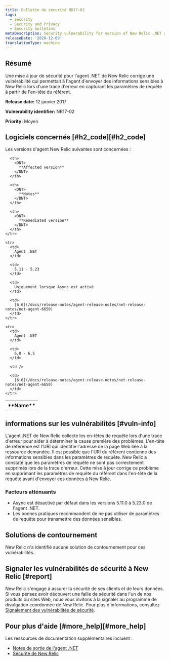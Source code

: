 ```yaml
---
title: Bulletin de sécurité NR17-02
tags:
  - Security
  - Security and Privacy
  - Security bulletins
metaDescription: Security vulnerability for version of New Relic .NET agent.
releaseDate: '2020-12-09'
translationType: machine
---
```


## Résumé

Une mise à jour de sécurité pour l&apos;agent .NET de New Relic corrige une vulnérabilité qui permettait à l&apos;agent d&apos;envoyer des informations sensibles à New Relic lors d&apos;une trace d&apos;erreur en capturant les paramètres de requête à partir de l&apos;en-tête du référent.

<DNT>**Release date:**</DNT> 12 janvier 2017

<DNT>**Vulnerability identifier:**</DNT> NR17-02

<DNT>**Priority:**</DNT> Moyen

## Logiciels concernés [#h2\_code][#h2_code]

Les versions d&apos;agent New Relic suivantes sont concernées :

<table>
  <tbody>
    <tr>
      <th>
        <DNT>
          **Name**
        </DNT>
      </th>

      <th>
        <DNT>
          **Affected version**
        </DNT>
      </th>

      <th>
        <DNT>
          **Notes**
        </DNT>
      </th>

      <th>
        <DNT>
          **Remediated version**
        </DNT>
      </th>
    </tr>

    <tr>
      <td>
        Agent .NET
      </td>

      <td>
        5.11 - 5.23
      </td>

      <td>
        Uniquement lorsque Async est activé
      </td>

      <td>
        [6.6](/docs/release-notes/agent-release-notes/net-release-notes/net-agent-6650)
      </td>
    </tr>

    <tr>
      <td>
        Agent .NET
      </td>

      <td>
        6,0 - 6,5
      </td>

      <td />

      <td>
        [6.6](/docs/release-notes/agent-release-notes/net-release-notes/net-agent-6650)
      </td>
    </tr>
  </tbody>
</table>

## informations sur les vulnérabilités [#vuln-info]

L&apos;agent .NET de New Relic collecte les en-têtes de requête lors d&apos;une trace d&apos;erreur pour aider à déterminer la cause première des problèmes. L&apos;en-tête de référence est l&apos;URI qui identifie l&apos;adresse de la page Web liée à la ressource demandée. Il est possible que l&apos;URI du référent contienne des informations sensibles dans les paramètres de requête. New Relic a constaté que les paramètres de requête ne sont pas correctement supprimés lors de la trace d&apos;erreur. Cette mise à jour corrige ce problème en supprimant les paramètres de requête du référent dans l&apos;en-tête de la requête avant d&apos;envoyer ces données à New Relic.

### Facteurs atténuants

* Async est désactivé par défaut dans les versions 5.11.0 à 5.23.0 de l&apos;agent .NET.
* Les bonnes pratiques recommandent de ne pas utiliser de paramètres de requête pour transmettre des données sensibles.

## Solutions de contournement

New Relic n&apos;a identifié aucune solution de contournement pour ces vulnérabilités.

## Signaler les vulnérabilités de sécurité à New Relic [#report]

New Relic s&apos;engage à assurer la sécurité de ses clients et de leurs données. Si vous pensez avoir découvert une faille de sécurité dans l&apos;un de nos produits ou sites Web, nous vous invitons à la signaler au programme de divulgation coordonnée de New Relic. Pour plus d&apos;informations, consultez [Signalement des vulnérabilités de sécurité](/docs/security/new-relic-security/data-privacy/reporting-security-vulnerabilities).

## Pour plus d&apos;aide [#more\_help][#more_help]

Les ressources de documentation supplémentaires incluent :

* [Notes de sortie de l&apos;agent .NET](/docs/release-notes/agent-release-notes/net-release-notes)
* [Sécurité de New Relic](https://newrelic.com/security)